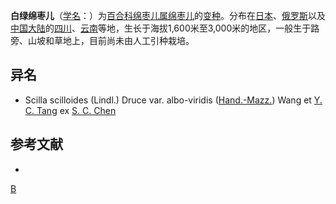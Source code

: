 {{Infraspeciesbox
| image = Scilla scilloides 02.JPG
| image_caption = 
| genus = Scilla 
| species = scilloides
| varietas = albo-viridis
| authority = ([[海因里希·冯亨德尔-马志尼|Hand.-Mazz.]]) Wang et [[汤彦承|Y. C. Tang]]
}}

'''白绿绵枣儿'''（[[学名|学名]]：{{lang|la|''Scilla scilloides'' var. ''albo-viridis''}}）为[[百合科|百合科]][[绵枣儿属|绵枣儿属]][[绵枣儿|绵枣儿]]的[[变种|变种]]。分布在[[日本|日本]]、[[俄罗斯|俄罗斯]]以及[[中国大陆|中国大陆]]的[[四川|四川]]、[[云南|云南]]等地，生长于海拔1,600米至3,000米的地区，一般生于路旁、山坡和草地上，目前尚未由人工引种栽培。

== 异名 ==
* Scilla scilloides (Lindl.) Druce var. albo-viridis ([[海因里希·冯亨德尔-马志尼|Hand.-Mazz.]]) Wang et [[汤彦承|Y. C. Tang]] ex [[陈心启|S. C. Chen]]

== 参考文献 ==
<div class="references-small">
* {{cite web| url =http://www.bioinfo.cn/db05/KmzwSpecies.php?action=view&id=10725| title =白绿绵枣儿（变种）| work =《中国高等植物数据库全库》| publisher =中国科学院微生物研究所| author =昆明植物研究所| accessdate =2009-02-24| deadurl =yes| archiveurl =https://web.archive.org/web/20160305030405/http://www.bioinfo.cn/db05/KmzwSpecies.php?action=view&id=10725| archivedate =2016-03-05}}
</div>

{{植物小作品}}
{{taxonbar}}
[[Category:绵枣儿属|B]]